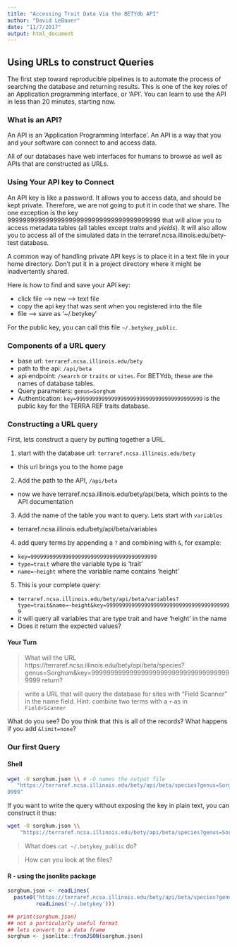 ```yaml
---
title: "Accessing Trait Data Via the BETYdb API"
author: "David LeBauer"
date: "11/7/2017"
output: html_document
---
```



## Using URLs to construct Queries

The first step toward reproducible pipelines is to automate the process of searching the database and returning results. This is one of the key roles of an Application programming interface, or 'API'. You can learn to use the API in less than 20 minutes, starting now. 

### What is an API?

An API is an 'Application Programming Interface'. An API is a way that you and your software can connect to and access data. 

All of our databases have web interfaces for humans to browse as well as APIs that are constructed as URLs. 


### Using Your API key to Connect

An API key is like a password. It allows you to access data, and should be kept private. 
Therefore, we are not going to put it in code that we share. The one exception is the key 9999999999999999999999999999999999999999 that will allow you to access metadata tables (all tables except _traits_ and _yields_). It will also allow you to access all of the simulated data in the terraref.ncsa.illinois.edu/bety-test database.

A common way of handling private API keys is to place it in a text file in your home directory. 
Don't put it in a project directory where it might be inadvertently shared.

Here is how to find and save your API key:

* click file --> new --> text file
* copy the api key that was sent when you registered into the file
* file --> save as '~/.betykey'

For the public key, you can call this file `~/.betykey_public`. 

### Components of a URL query


* base url: `terraref.ncsa.illinois.edu/bety`
* path to the api: `/api/beta`
* api endpoint: `/search` or `traits` or `sites`. For BETYdb, these are the names of database tables. 
* Query parameters: `genus=Sorghum`
* Authentication: `key=9999999999999999999999999999999999999999` is the public key for the TERRA REF traits database. 


### Constructing a URL query

First, lets construct a query by putting together a URL.

1. start with the database url: `terraref.ncsa.illinois.edu/bety`
  * this url brings you to the home page
2. Add the path to the API, `/api/beta`
  * now we have terraref.ncsa.illinois.edu/bety/api/beta, which points to the API documentation
3. Add the name of the table you want to query. Lets start with `variables`
  * terraref.ncsa.illinois.edu/bety/api/beta/variables
4. add query terms by appending a `?` and combining with `&`, for example:
  * `key=9999999999999999999999999999999999999999`
  * `type=trait` where the variable type is 'trait'
  * `name=~height` where the variable name contains 'height'
5. This is your complete query:
  * `terraref.ncsa.illinois.edu/bety/api/beta/variables?type=trait&name=~height&key=9999999999999999999999999999999999999999`
  * it will query all variables that are type trait and have 'height' in the name
  * Does it return the expected values?
  

#### Your Turn

> What will the URL https://terraref.ncsa.illinois.edu/bety/api/beta/species?genus=Sorghum&key=9999999999999999999999999999999999999999 return?

> write a URL that will query the database for sites with "Field Scanner" in the name field. Hint: combine two terms with a `+` as in `Field+Scanner`

What do you see? Do you think that this is all of the records? What happens if you add `&limit=none`? 

### Our first Query 

#### Shell

```sh
wget -O sorghum.json \\ # -O names the output file 
   "https://terraref.ncsa.illinois.edu/bety/api/beta/species?genus=Sorghum&key=999999999999999999999999999999999999
9999"
```

If you want to write the query without exposing the key in plain text, you can construct it thus:

```sh
wget -O sorghum.json \\
    "https://terraref.ncsa.illinois.edu/bety/api/beta/species?genus=Sorghum&key=`cat ~/.betykey_public`"
```

> What does `cat ~/.betykey_public` do?

> How can you look at the files?


#### R - using the jsonlite package

```r
sorghum.json <- readLines(
  paste0("https://terraref.ncsa.illinois.edu/bety/api/beta/species?genus=Sorghum&key=", 
         readLines('~/.betykey')))

## print(sorghum.json) 
## not a particularly useful format
## lets convert to a data frame
sorghum <- jsonlite::fromJSON(sorghum.json)
```
